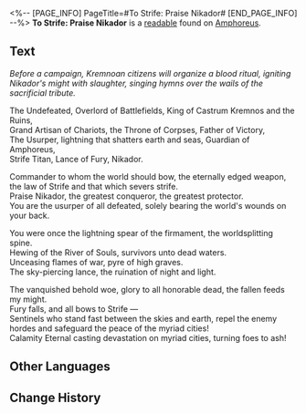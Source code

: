 <%-- [PAGE_INFO]
PageTitle=#To Strife: Praise Nikador#
[END_PAGE_INFO] --%>
{{Readable Infobox
|id           = 448
|partIds      = 190750
|title        = 
|image        = Item To Strife- Praise Nikador.png
|world        = Amphoreus
|parts        = 1
|author       = <!--to be added-->
|description  = 
|part1        = To Strife: Praise Nikador
|source1      = {{cx|Source missing}}
|characters   = 
|factions     = 
}}
'''To Strife: Praise Nikador''' is a [[readable]] found on [[Amphoreus]].
<!--
==Location==
{{Map Embed|<map name>|<marker id>}}
-->
==Text==
''Before a campaign, Kremnoan citizens will organize a blood ritual, igniting Nikador's might with slaughter, singing hymns over the wails of the sacrificial tribute.''

The Undefeated, Overlord of Battlefields, King of Castrum Kremnos and the Ruins,<br />Grand Artisan of Chariots, the Throne of Corpses, Father of Victory,<br />The Usurper, lightning that shatters earth and seas, Guardian of Amphoreus,<br />Strife Titan, Lance of Fury, Nikador.

Commander to whom the world should bow, the eternally edged weapon, the law of Strife and that which severs strife.<br />Praise Nikador, the greatest conqueror, the greatest protector.<br />You are the usurper of all defeated, solely bearing the world's wounds on your back.

You were once the lightning spear of the firmament, the worldsplitting spine.<br />Hewing of the River of Souls, survivors unto dead waters.<br />Unceasing flames of war, pyre of high graves.<br />The sky-piercing lance, the ruination of night and light.

The vanquished behold woe, glory to all honorable dead, the fallen feeds my might.<br />Fury falls, and all bows to Strife &mdash;<br />Sentinels who stand fast between the skies and earth, repel the enemy hordes and safeguard the peace of the myriad cities!<br />Calamity Eternal casting devastation on myriad cities, turning foes to ash!

<!--
==Trivia==
* 
-->
==Other Languages==
{{Other Languages
|en   = To Strife: Praise Nikador
|zhs  = 致纷争：礼赞尼卡多利
|zht  = 致紛爭：禮讚尼卡多利
|ja   = 紛争へ：ニカドリーを讃えて
|ko   = 분쟁을 향해: 니카도르 예찬
|es   = Para el Conflicto: Alabado sea Nikador
|fr   = Au Conflit&nbsp;: Loué soit Nikador
|ru   = На раздор! Славься, Никадор
|th   = แด่ปฏิปักษ์: สรรเสริญ Nikador
|vi   = Gửi Titan Phân Tranh: Ca Ngợi Nikador
|de   = An den Zwist: Gelobt sei Nikador
|id   = Untuk Pertikaian: Puji Nikador
|pt   = Ao Conflito: Ode a Nikador
}}

==Change History==
{{Change History|3.0}}